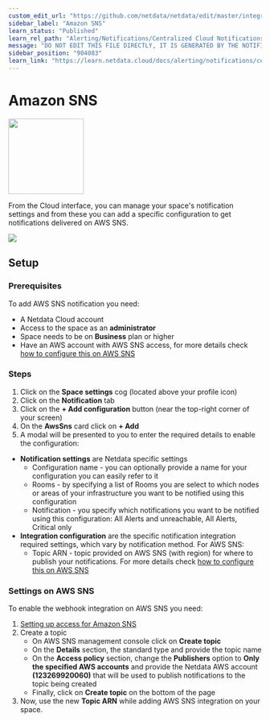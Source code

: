 ```yaml
---
custom_edit_url: "https://github.com/netdata/netdata/edit/master/integrations/cloud-notifications/metadata.yaml"
sidebar_label: "Amazon SNS"
learn_status: "Published"
learn_rel_path: "Alerting/Notifications/Centralized Cloud Notifications"
message: "DO NOT EDIT THIS FILE DIRECTLY, IT IS GENERATED BY THE NOTIFICATION'S metadata.yaml FILE"
sidebar_position: "904083"
learn_link: "https://learn.netdata.cloud/docs/alerting/notifications/centralized-cloud-notifications/amazon-sns"
---
```



# Amazon SNS


<img src="https://netdata.cloud/img/awssns.png" width="150"/>


From the Cloud interface, you can manage your space's notification settings and from these you can add a specific configuration to get notifications delivered on AWS SNS.


<img src="https://img.shields.io/badge/maintained%20by-Netdata-%2300ab44" />

## Setup

### Prerequisites

To add AWS SNS notification you need:

- A Netdata Cloud account
- Access to the space as an **administrator**
- Space needs to be on **Business** plan or higher
- Have an AWS account with AWS SNS access, for more details check [how to configure this on AWS SNS](#settings-on-aws-sns)

### Steps

1. Click on the **Space settings** cog (located above your profile icon)
2. Click on the **Notification** tab
3. Click on the **+ Add configuration** button (near the top-right corner of your screen)
4. On the **AwsSns** card click on **+ Add**
5. A modal will be presented to you to enter the required details to enable the configuration:
  * **Notification settings** are Netdata specific settings
      - Configuration name - you can optionally provide a name for your configuration  you can easily refer to it
      - Rooms - by specifying a list of Rooms you are select to which nodes or areas of your infrastructure you want to be notified using this configuration
      - Notification - you specify which notifications you want to be notified using this configuration: All Alerts and unreachable, All Alerts, Critical only
  * **Integration configuration** are the specific notification integration required settings, which vary by notification method. For AWS SNS:
      - Topic ARN - topic provided on AWS SNS (with region) for where to publish your notifications. For more details check [how to configure this on AWS SNS](#settings-on-aws-sns)

### Settings on AWS SNS

To enable the webhook integration on AWS SNS you need:
1. [Setting up access for Amazon SNS](https://docs.aws.amazon.com/sns/latest/dg/sns-setting-up.html)
2. Create a topic
    - On AWS SNS management console click on **Create topic**
    - On the **Details** section, the standard type and provide the topic name
    - On the **Access policy** section, change the **Publishers** option to **Only the specified AWS accounts** and provide the Netdata AWS account **(123269920060)** that will be used to publish notifications to the topic being created
    - Finally, click on **Create topic** on the bottom of the page
3. Now, use the new **Topic ARN** while adding AWS SNS integration on your space.


